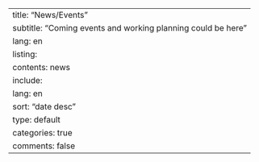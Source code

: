 ---
title: "News/Events"
subtitle: "Coming events and working planning could be here"
lang: en
listing:
  contents: news
  include:
    lang: en
  sort: "date desc"
  type: default
  categories: true
comments: false
---